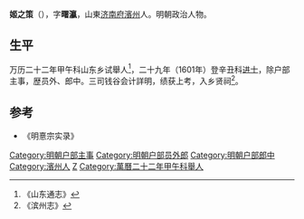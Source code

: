 '''姬之策'''（{{bd|？||?||catIdx=J}}），字'''曙瀛'''，山東[[济南府|济南府]][[濱州|濱州]]人。明朝政治人物。
 
==生平==
万历二十二年甲午科山东乡试舉人<ref>《山东通志》</ref>，二十九年（1601年）登辛丑科[[进士|进士]]，除户部主事，歴员外、郎中。三司钱谷会计詳明，绩获上考，入乡贤祠<ref>《滨州志》</ref>。
 
==参考==
{{reflist}}
*《明憙宗实录》
{{明朝人物小作品}}
{{萬曆二十九年辛丑科殿試金榜}}{{DEFAULTSORT:Ji姬}}
[[Category:明朝户部主事|Category:明朝户部主事]]
[[Category:明朝户部员外郎|Category:明朝户部员外郎]]
[[Category:明朝户部郎中|Category:明朝户部郎中]]
[[Category:濱州人|Category:濱州人]]
[[Category:姬姓|Z]]
[[Category:萬曆二十二年甲午科舉人|Category:萬曆二十二年甲午科舉人]]